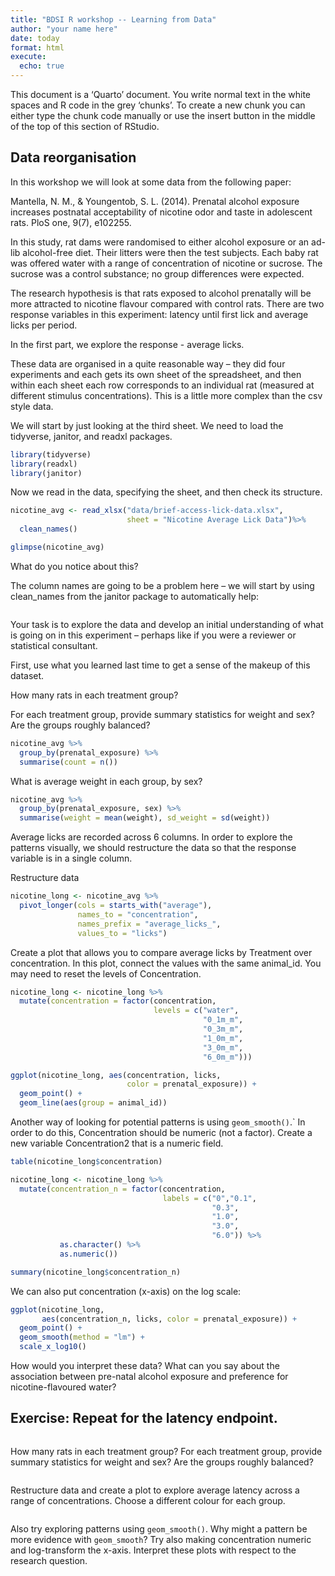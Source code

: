 ```yaml
---
title: "BDSI R workshop -- Learning from Data"
author: "your name here"
date: today
format: html
execute:
  echo: true
---
```



This document is a 'Quarto' document. You write normal text in the white spaces and R code in the grey 'chunks'. To create a new chunk you can either type the chunk code manually or use the insert button in the middle of the top of this section of RStudio.

## Data reorganisation

In this workshop we will look at some data from the following paper:

Mantella, N. M., & Youngentob, S. L. (2014). Prenatal alcohol exposure increases postnatal acceptability of nicotine odor and taste in adolescent rats. PloS one, 9(7), e102255.

In this study, rat dams were randomised to either alcohol exposure or an ad-lib alcohol-free diet. Their litters were then the test subjects. Each baby rat was offered water with a range of concentration of nicotine or sucrose.  The sucrose was a control substance; no group differences were expected.

The research hypothesis is that rats exposed to alcohol prenatally will be more attracted to nicotine flavour compared with control rats. There are two response variables in this experiment: latency until first lick and average licks per period. 

In the first part, we explore the response - average licks.

These data are organised in a quite reasonable way -- they did four experiments and each gets its own sheet of the spreadsheet, and then within each sheet each row corresponds to an individual rat (measured at different stimulus concentrations). This is a little more complex than the csv style data.

We will start by just looking at the third sheet. We need to load the tidyverse, janitor, and readxl packages.

```r
library(tidyverse)
library(readxl)
library(janitor)
```

Now we read in the data, specifying the sheet, and then check its structure.

```r
nicotine_avg <- read_xlsx("data/brief-access-lick-data.xlsx",
                          sheet = "Nicotine Average Lick Data")%>%
  clean_names()

glimpse(nicotine_avg)
```

What do you notice about this?



The column names are going to be a problem here -- we will start by using clean_names from the janitor package to automatically help:

```r

```


Your task is to explore the data and develop an initial understanding of what is going on in this experiment -- perhaps like if you were a reviewer or statistical consultant.

First, use what you learned last time to get a sense of the makeup of this dataset.

How many rats in each treatment group?

For each treatment group, provide summary statistics for weight and sex? Are the groups roughly balanced?


```r
nicotine_avg %>%
  group_by(prenatal_exposure) %>%
  summarise(count = n())
```
What is average weight in each group, by sex?
```r
nicotine_avg %>%
  group_by(prenatal_exposure, sex) %>%
  summarise(weight = mean(weight), sd_weight = sd(weight))
```


Average licks are recorded across 6 columns. In order to explore the patterns visually, we should restructure the data so that the response variable is in a single column.

Restructure data 

```r
nicotine_long <- nicotine_avg %>%
  pivot_longer(cols = starts_with("average"),
               names_to = "concentration",
               names_prefix = "average_licks_",
               values_to = "licks")
```

Create a plot that allows you to compare average licks by Treatment over concentration. In this plot, connect the values with the same animal_id. You may need to reset the levels of Concentration.

```r
nicotine_long <- nicotine_long %>%
  mutate(concentration = factor(concentration,
                                levels = c("water",
                                           "0_1m_m",
                                           "0_3m_m",
                                           "1_0m_m",
                                           "3_0m_m",
                                           "6_0m_m")))

ggplot(nicotine_long, aes(concentration, licks,
                          color = prenatal_exposure)) +
  geom_point() +
  geom_line(aes(group = animal_id))
```



Another way of looking for potential patterns is using `geom_smooth()`.` In order to do this, Concentration should be numeric (not a factor). Create a new variable Concentration2 that is a numeric field.

```r
table(nicotine_long$concentration)

nicotine_long <- nicotine_long %>%
  mutate(concentration_n = factor(concentration,
                                  labels = c("0","0.1",
                                             "0.3",
                                             "1.0",
                                             "3.0",
                                             "6.0")) %>%
           as.character() %>%
           as.numeric())

summary(nicotine_long$concentration_n)
```

We can also put concentration (x-axis) on the log scale:

```r
ggplot(nicotine_long, 
       aes(concentration_n, licks, color = prenatal_exposure)) + 
  geom_point() + 
  geom_smooth(method = "lm") +
  scale_x_log10()
```

How would you interpret these data? What can you say about the association between pre-natal alcohol exposure and preference for nicotine-flavoured water?

## Exercise: Repeat for the latency endpoint.

```r

```
How many rats in each treatment group?
For each treatment group, provide summary statistics for weight and sex? Are the groups roughly balanced?


```r

```



Restructure data and create a plot to explore average latency across a range of concentrations. Choose a different colour for each group.

```r

```


Also try exploring patterns using `geom_smooth()`. Why might a pattern be more evidence with `geom_smooth`? Try also making concentration numeric and log-transform the x-axis. Interpret these plots with respect to the research question. 


```r

```
